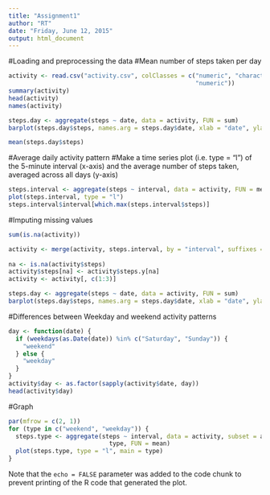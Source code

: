 ```yaml
---
title: "Assignment1"
author: "RT"
date: "Friday, June 12, 2015"
output: html_document
---
```


#Loading and preprocessing the data
#Mean number of steps taken per day
```r

activity <- read.csv("activity.csv", colClasses = c("numeric", "character", 
                                                    "numeric"))
summary(activity)
head(activity)
names(activity)

steps.day <- aggregate(steps ~ date, data = activity, FUN = sum)
barplot(steps.day$steps, names.arg = steps.day$date, xlab = "date", ylab = "steps")

mean(steps.day$steps)


```

#Average daily activity pattern
#Make a time series plot (i.e. type = "l") of the 5-minute interval (x-axis) and the average number of steps taken, averaged across all days (y-axis)

```r

steps.interval <- aggregate(steps ~ interval, data = activity, FUN = mean)
plot(steps.interval, type = "l")
steps.interval$interval[which.max(steps.interval$steps)]

```

#Imputing missing values

```r

sum(is.na(activity))

activity <- merge(activity, steps.interval, by = "interval", suffixes = c("", 
                                                                          ".y"))
na <- is.na(activity$steps)
activity$steps[na] <- activity$steps.y[na]
activity <- activity[, c(1:3)]

steps.day <- aggregate(steps ~ date, data = activity, FUN = sum)
barplot(steps.day$steps, names.arg = steps.day$date, xlab = "date", ylab = "steps")

```

#Differences between Weekday and weekend activity patterns

```r

day <- function(date) {
  if (weekdays(as.Date(date)) %in% c("Saturday", "Sunday")) {
    "weekend"
  } else {
    "weekday"
  }
}
activity$day <- as.factor(sapply(activity$date, day))
head(activity$day)

```

#Graph

```r

par(mfrow = c(2, 1))
for (type in c("weekend", "weekday")) {
  steps.type <- aggregate(steps ~ interval, data = activity, subset = activity$day == 
                            type, FUN = mean)
  plot(steps.type, type = "l", main = type)
}

```

Note that the `echo = FALSE` parameter was added to the code chunk to prevent printing of the R code that generated the plot.
